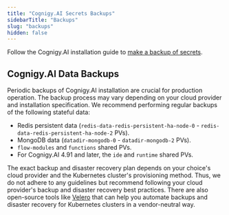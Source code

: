 ```yaml
---
title: "Cognigy.AI Secrets Backups"
sidebarTitle: "Backups"
slug: "backups"
hidden: false
---
```


Follow the Cognigy.AI installation guide to [make a backup of secrets](https://github.com/Cognigy/cognigy-ai-helm-chart#cognigyai-secrets-backup).

## Cognigy.AI Data Backups

Periodic backups of Cognigy.AI installation are crucial for production operation.
The backup process may vary depending on your cloud provider and installation specification.
We recommend performing regular backups of the following stateful data:

- Redis persistent data (`redis-data-redis-persistent-ha-node-0` - `redis-data-redis-persistent-ha-node-2` PVs).
- MongoDB data (`datadir-mongodb-0` - `datadir-mongodb-2` PVs).
- `flow-modules` and `functions` shared PVs.
- For Cognigy.AI 4.91 and later, the `ide` and `runtime` shared PVs.

The exact backup and disaster recovery plan depends on your choice's cloud provider and the Kubernetes cluster's provisioning method. Thus, we do not adhere to any guidelines but recommend following your cloud provider's backup and disaster recovery best practices. There are also open-source tools like [Velero](https://velero.io/) that can help you automate backups and disaster recovery for Kubernetes clusters in a vendor-neutral way. 